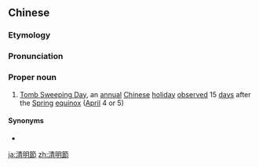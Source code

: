 {{also|清明节}}
==Chinese==
{{zh-forms|s=清明节|type=21}}
{{wikipedia|Qingming Festival}}

===Etymology===
{{zh-compound|清明|節|[[Qingming]]|festival, holiday}}

===Pronunciation===
{{zh-pron
|m=Qīngmíngjié
|c=cing1 ming4 zit3
|cat=pn
}}

===Proper noun===
{{zh-proper noun}}

# [[Tomb Sweeping Day]], an [[annual]] [[Chinese]] [[holiday]] [[observe]]d 15 [[day]]s after the [[Spring]] [[equinox]] ([[April]] 4 or 5)

====Synonyms====
* {{zh-l|掃墳節}}

[[ja:清明節]]
[[zh:清明節]]
